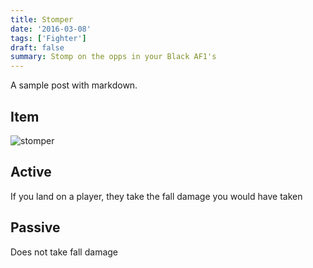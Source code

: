 ```yaml
---
title: Stomper
date: '2016-03-08'
tags: ['Fighter']
draft: false
summary: Stomp on the opps in your Black AF1's
---
```


A sample post with markdown.

## Item

<Image alt="stomper" src="/static/images/kits/stomper.png" width={64} height={64} />

## Active

If you land on a player, they take the fall damage you would have taken

## Passive

Does not take fall damage
